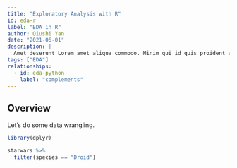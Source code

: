 ```yaml
---
title: "Exploratory Analysis with R"
id: eda-r
label: "EDA in R"
author: Qiushi Yan
date: "2021-06-01"
description: |
  Amet deserunt Lorem amet aliqua commodo. Minim qui id quis proident aliquip est ex magna laboris.
tags: ["EDA"]
relationships:
  - id: eda-python
    label: "complements"
---
```


## Overview

Let's do some data wrangling.

```r
library(dplyr)

starwars %>%
  filter(species == "Droid")
```